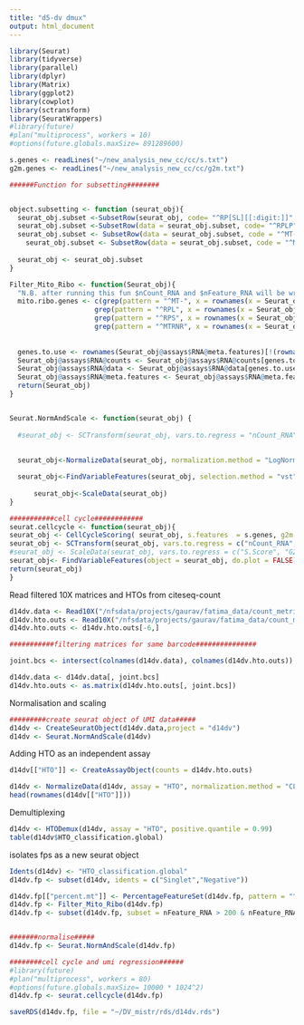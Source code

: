 ```yaml
---
title: "d5-dv dmux"
output: html_document
---
```



```r
library(Seurat)
library(tidyverse)
library(parallel)
library(dplyr)
library(Matrix)
library(ggplot2)
library(cowplot)
library(sctransform)
library(SeuratWrappers)
#library(future)
#plan("multiprocess", workers = 10)
#options(future.globals.maxSize= 891289600)

```


```r

s.genes <- readLines("~/new_analysis_new_cc/cc/s.txt")
g2m.genes <- readLines("~/new_analysis_new_cc/cc/g2m.txt")

######Function for subsetting########


object.subsetting <- function (seurat_obj){
  seurat_obj.subset <-SubsetRow(seurat_obj, code= "^RP[SL][[:digit:]]"  , invert = TRUE)
  seurat_obj.subset <-SubsetRow(data = seurat_obj.subset, code= "^RPLP"  , invert = TRUE)
  seurat_obj.subset <- SubsetRow(data = seurat_obj.subset, code = "^MT-" , invert = TRUE)
    seurat_obj.subset <- SubsetRow(data = seurat_obj.subset, code = "^MTRNR" , invert = TRUE)
  
  seurat_obj <- seurat_obj.subset
}

Filter_Mito_Ribo <- function(Seurat_obj){
  "N.B. after running this fun $nCount_RNA and $nFeature_RNA will be wrong"
  mito.ribo.genes <- c(grep(pattern = "^MT-", x = rownames(x = Seurat_obj@assays$RNA@meta.features), value = T, ignore.case = T), 
                     grep(pattern = "^RPL", x = rownames(x = Seurat_obj@assays$RNA@meta.features), value = T, ignore.case = T),
                     grep(pattern = "^RPS", x = rownames(x = Seurat_obj@assays$RNA@meta.features), value = T, ignore.case = T),
                     grep(pattern = "^MTRNR", x = rownames(x = Seurat_obj@assays$RNA@meta.features), value = T, ignore.case = T))
                  
                    
  genes.to.use <- rownames(Seurat_obj@assays$RNA@meta.features)[!(rownames(Seurat_obj@assays$RNA@meta.features) %in% mito.ribo.genes)]
  Seurat_obj@assays$RNA@counts <- Seurat_obj@assays$RNA@counts[genes.to.use,]
  Seurat_obj@assays$RNA@data <- Seurat_obj@assays$RNA@data[genes.to.use,]
  Seurat_obj@assays$RNA@meta.features <- Seurat_obj@assays$RNA@meta.features[genes.to.use,]
  return(Seurat_obj)
}


Seurat.NormAndScale <- function(seurat_obj) {
  
  #seurat_obj <- SCTransform(seurat_obj, vars.to.regress = "nCount_RNA", verbose = FALSE)
  
  
  seurat_obj<-NormalizeData(seurat_obj, normalization.method = "LogNormalize", scale.factor = 1e4)

  seurat_obj<-FindVariableFeatures(seurat_obj, selection.method = "vst", nfeatures = 2000, do.plot=F)
  
      seurat_obj<-ScaleData(seurat_obj)
}

###########cell cycle############
seurat.cellcycle <- function(seurat_obj){
seurat_obj <- CellCycleScoring( seurat_obj, s.features  = s.genes, g2m.features = g2m.genes, set.ident = FALSE)
seurat_obj <- SCTransform(seurat_obj, vars.to.regress = c("nCount_RNA","S.Score", "G2M.Score"), verbose = FALSE)
#seurat_obj <- ScaleData(seurat_obj, vars.to.regress = c("S.Score", "G2M.Score"), features = rownames(seurat_obj))
seurat_obj<- FindVariableFeatures(object = seurat_obj, do.plot = FALSE)
return(seurat_obj)
}
```



Read filtered 10X matrices and HTOs from citeseq-count
```r
d14dv.data <- Read10X("/nfsdata/projects/gaurav/fatima_data/count_metrices/14d/filtered_feature_bc_matrix/",strip.suffix = T)
d14dv.hto.outs <- Read10X("/nfsdata/projects/gaurav/fatima_data/count_metrices/14d/umi_count/",gene.column=1)
d14dv.hto.outs <- d14dv.hto.outs[-6,]

```



```r
###########filtering matrices for same barcode###############

joint.bcs <- intersect(colnames(d14dv.data), colnames(d14dv.hto.outs))

d14dv.data <- d14dv.data[, joint.bcs]
d14dv.hto.outs <- as.matrix(d14dv.hto.outs[, joint.bcs])


```

Normalisation and scaling


```r
#########create seurat object of UMI data#####
d14dv <- CreateSeuratObject(d14dv.data,project = "d14dv")
d14dv <- Seurat.NormAndScale(d14dv)
```


Adding HTO as an independent assay

```r

d14dv[["HTO"]] <- CreateAssayObject(counts = d14dv.hto.outs)

d14dv <- NormalizeData(d14dv, assay = "HTO", normalization.method = "CLR")
head(rownames(d14dv[["HTO"]]))
```


Demultiplexing

```r
d14dv <- HTODemux(d14dv, assay = "HTO", positive.quantile = 0.99)
table(d14dv$HTO_classification.global)
```
isolates fps as a new seurat object

```r
Idents(d14dv) <- "HTO_classification.global"
d14dv.fp <- subset(d14dv, idents = c("Singlet","Negative"))
```


```r
d14dv.fp[["percent.mt"]] <- PercentageFeatureSet(d14dv.fp, pattern = "^MT-")
d14dv.fp <- Filter_Mito_Ribo(d14dv.fp)
d14dv.fp <- subset(d14dv.fp, subset = nFeature_RNA > 200 & nFeature_RNA < 6000 & percent.mt < 15)


#######normalise#####
d14dv.fp <- Seurat.NormAndScale(d14dv.fp)

########cell cycle and umi regression######
#library(future)
#plan("multiprocess", workers = 80)
#options(future.globals.maxSize= 10000 * 1024^2)
d14dv.fp <- seurat.cellcycle(d14dv.fp)

saveRDS(d14dv.fp, file = "~/DV_mistr/rds/d14dv.rds")
```


